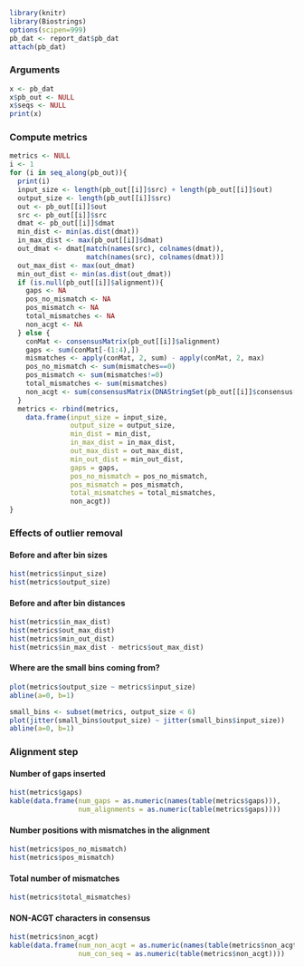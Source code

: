 
```r
library(knitr)
library(Biostrings)
options(scipen=999)
pb_dat <- report_dat$pb_dat
attach(pb_dat)
```

### Arguments

```r
x <- pb_dat
x$pb_out <- NULL
x$seqs <- NULL
print(x)
```

### Compute metrics

```r
metrics <- NULL
i <- 1
for (i in seq_along(pb_out)){
  print(i)
  input_size <- length(pb_out[[i]]$src) + length(pb_out[[i]]$out)
  output_size <- length(pb_out[[i]]$src)
  out <- pb_out[[i]]$out
  src <- pb_out[[i]]$src
  dmat <- pb_out[[i]]$dmat
  min_dist <- min(as.dist(dmat))
  in_max_dist <- max(pb_out[[i]]$dmat)
  out_dmat <- dmat[match(names(src), colnames(dmat)), 
                   match(names(src), colnames(dmat))]
  out_max_dist <- max(out_dmat)
  min_out_dist <- min(as.dist(out_dmat))
  if (is.null(pb_out[[i]]$alignment)){
    gaps <- NA
    pos_no_mismatch <- NA
    pos_mismatch <- NA
    total_mismatches <- NA
    non_acgt <- NA
  } else {
    conMat <- consensusMatrix(pb_out[[i]]$alignment)
    gaps <- sum(conMat[-(1:4),])
    mismatches <- apply(conMat, 2, sum) - apply(conMat, 2, max)
    pos_no_mismatch <- sum(mismatches==0)
    pos_mismatch <- sum(mismatches!=0)
    total_mismatches <- sum(mismatches)
    non_acgt <- sum(consensusMatrix(DNAStringSet(pb_out[[i]]$consensus[[1]]))[-(1:4),])
  }
  metrics <- rbind(metrics,
    data.frame(input_size = input_size,
               output_size = output_size,
               min_dist = min_dist,
               in_max_dist = in_max_dist,
               out_max_dist = out_max_dist,
               min_out_dist = min_out_dist,
               gaps = gaps,
               pos_no_mismatch = pos_no_mismatch,
               pos_mismatch = pos_mismatch,
               total_mismatches = total_mismatches,
               non_acgt))
}
```

### Effects of outlier removal

#### Before and after bin sizes

```r
hist(metrics$input_size)
hist(metrics$output_size)
```

#### Before and after bin distances

```r
hist(metrics$in_max_dist)
hist(metrics$out_max_dist)
hist(metrics$min_out_dist)
hist(metrics$in_max_dist - metrics$out_max_dist)
```

#### Where are the small bins coming from?

```r
plot(metrics$output_size ~ metrics$input_size)
abline(a=0, b=1)
```

```r
small_bins <- subset(metrics, output_size < 6)
plot(jitter(small_bins$output_size) ~ jitter(small_bins$input_size))
abline(a=0, b=1)
```

### Alignment step

#### Number of gaps inserted

```r
hist(metrics$gaps)
kable(data.frame(num_gaps = as.numeric(names(table(metrics$gaps))),
                 num_alignments = as.numeric(table(metrics$gaps))))
```

#### Number positions with mismatches in the alignment

```r
hist(metrics$pos_no_mismatch)
hist(metrics$pos_mismatch)
```

#### Total number of mismatches

```r
hist(metrics$total_mismatches)
```

#### NON-ACGT characters in consensus

```r
hist(metrics$non_acgt)
kable(data.frame(num_non_acgt = as.numeric(names(table(metrics$non_acgt))),
                 num_con_seq = as.numeric(table(metrics$non_acgt))))
```
